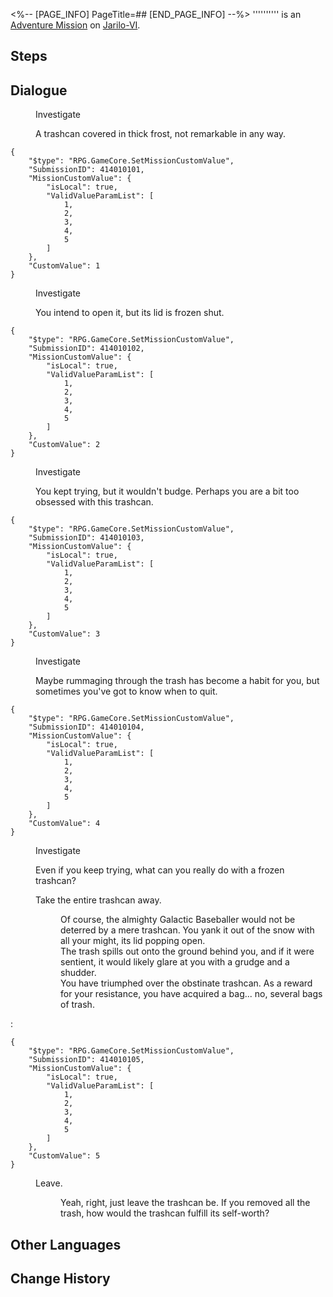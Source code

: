 <%-- [PAGE_INFO]
PageTitle=##
[END_PAGE_INFO] --%>
{{Stub|Dialogue.}}
{{Mission Infobox
|id            = 4140101
|title         = 
|image         = <!--Mission .png-->
|type          = Adventure
|event_name    = 
|chapter       = 
|requirements  = [[Trailblaze Mission]] ''[[Lingering Shadows]]'' completed
|summary       = <!--official mission summary from Fate's Atlas-->
|characters    = Trailblazer
|startLocation = [[Jarilo-VI]] - [[Pillars of Creation]]
|world         = Jarilo-VI
|area          = Pillars of Creation
|prev          = 
|next          = 
|rewards       = Trash*3
}}
'''''''''' is an [[Adventure Mission]] on [[Jarilo-VI]].

==Steps==


<!--
==Gameplay Notes==

--><!--
==Trial Character==

-->
==Dialogue==
{{Stub Dialogue}}

:{{DIcon|Loupe}} Investigate
:A trashcan covered in thick frost, not remarkable in any way.
<pre>{
	"$type": "RPG.GameCore.SetMissionCustomValue",
	"SubmissionID": 414010101,
	"MissionCustomValue": {
		"isLocal": true,
		"ValidValueParamList": [
			1,
			2,
			3,
			4,
			5
		]
	},
	"CustomValue": 1
}</pre>

:{{DIcon|Loupe}} Investigate
:You intend to open it, but its lid is frozen shut.
<pre>{
	"$type": "RPG.GameCore.SetMissionCustomValue",
	"SubmissionID": 414010102,
	"MissionCustomValue": {
		"isLocal": true,
		"ValidValueParamList": [
			1,
			2,
			3,
			4,
			5
		]
	},
	"CustomValue": 2
}</pre>

:{{DIcon|Loupe}} Investigate
:You kept trying, but it wouldn't budge. Perhaps you are a bit too obsessed with this trashcan.
<pre>{
	"$type": "RPG.GameCore.SetMissionCustomValue",
	"SubmissionID": 414010103,
	"MissionCustomValue": {
		"isLocal": true,
		"ValidValueParamList": [
			1,
			2,
			3,
			4,
			5
		]
	},
	"CustomValue": 3
}</pre>

:{{DIcon|Loupe}} Investigate
:Maybe rummaging through the trash has become a habit for you, but sometimes you've got to know when to quit.
<pre>{
	"$type": "RPG.GameCore.SetMissionCustomValue",
	"SubmissionID": 414010104,
	"MissionCustomValue": {
		"isLocal": true,
		"ValidValueParamList": [
			1,
			2,
			3,
			4,
			5
		]
	},
	"CustomValue": 4
}</pre>

:{{DIcon|Loupe}} Investigate
:Even if you keep trying, what can you really do with a frozen trashcan?
:{{DIcon|Arrow}} Take the entire trashcan away.
::Of course, the almighty Galactic Baseballer would not be deterred by a mere trashcan. You yank it out of the snow with all your might, its lid popping open.
::The trash spills out onto the ground behind you, and if it were sentient, it would likely glare at you with a grudge and a shudder.
::You have triumphed over the obstinate trashcan. As a reward for your resistance, you have acquired a bag... no, several bags of trash.
:<pre>{
	"$type": "RPG.GameCore.SetMissionCustomValue",
	"SubmissionID": 414010105,
	"MissionCustomValue": {
		"isLocal": true,
		"ValidValueParamList": [
			1,
			2,
			3,
			4,
			5
		]
	},
	"CustomValue": 5
}</pre>
:{{DIcon|Arrow}} Leave.
::Yeah, right, just leave the trashcan be. If you removed all the trash, how would the trashcan fulfill its self-worth?
{{Dialogue End}}

==Other Languages==
{{Other Languages
|en   = 
|zhs  = 
|zht  = 
|ja   = 
|ko   = 
|es   = 
|fr   = 
|ru   = 
|th   = 
|vi   = 
|de   = 
|id   = 
|pt   = 
}}

==Change History==
{{Change History|1.4}}

